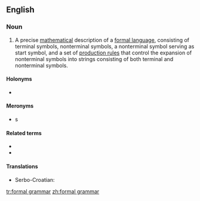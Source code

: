 ==English==
{{wikipedia}}

===Noun===
{{en-noun}}

# {{label|en|computer science}} A precise [[mathematical]] description of a [[formal language]], consisting of terminal symbols, nonterminal symbols, a nonterminal symbol serving as start symbol, and a set of [[formation rule|production rules]] that control the expansion of nonterminal symbols into strings consisting of both terminal and nonterminal symbols.

====Holonyms====
* {{l|en|formal language}}

====Meronyms====
* {{l|en|formation rule}}s

====Related terms====
* {{l|en|generative grammar}}
* {{l|en|analytic grammar}}

====Translations====
{{trans-top|description of a formal language}}
* Serbo-Croatian: {{t|sh|formalna gramatika|f}}
{{trans-mid}}
{{trans-bottom}}

[[tr:formal grammar]]
[[zh:formal grammar]]